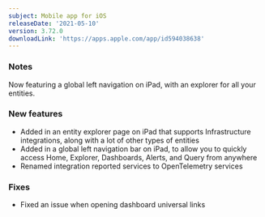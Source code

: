 ```yaml
---
subject: Mobile app for iOS
releaseDate: '2021-05-10'
version: 3.72.0
downloadLink: 'https://apps.apple.com/app/id594038638'
---
```


### Notes

Now featuring a global left navigation on iPad, with an explorer for all your entities.

### New features

* Added in an entity explorer page on iPad that supports Infrastructure integrations, along with a lot of other types of entities
* Added in a global left navigation bar on iPad, to allow you to quickly access Home, Explorer, Dashboards, Alerts, and Query from anywhere
* Renamed integration reported services to OpenTelemetry services

### Fixes

* Fixed an issue when opening dashboard universal links